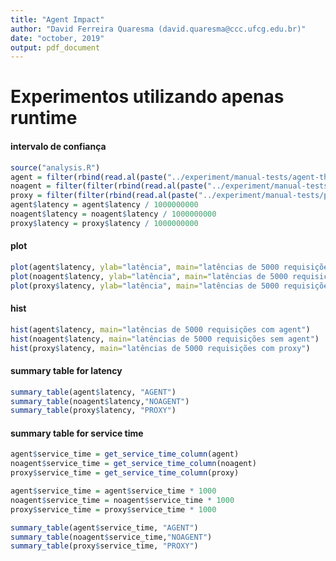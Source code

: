 ```yaml
---
title: "Agent Impact"
author: "David Ferreira Quaresma (david.quaresma@ccc.ufcg.edu.br)"
date: "october, 2019"
output: pdf_document
---
```


# Experimentos utilizando apenas runtime
#### intervalo de confiança
```r
source("analysis.R")
agent = filter(rbind(read.al(paste("../experiment/manual-tests/agent-thumb/", "vegeta-output", ".csv", sep=""))), status == 200, grepl('MC4', response_body))
noagent = filter(filter(rbind(read.al(paste("../experiment/manual-tests/no-agent/", "vegeta-output", ".csv", sep=""))), status == 200), latency > 10000000000)
proxy = filter(filter(rbind(read.al(paste("../experiment/manual-tests/proxy/", "vegeta-output", ".csv", sep=""))), status == 200), latency > 10000000000)
agent$latency = agent$latency / 1000000000
noagent$latency = noagent$latency / 1000000000
proxy$latency = proxy$latency / 1000000000
```
#### plot
```r
plot(agent$latency, ylab="latência", main="latências de 5000 requisições com agent")
plot(noagent$latency, ylab="latência", main="latências de 5000 requisições sem agent")
plot(proxy$latency, ylab="latência", main="latências de 5000 requisições com proxy")
```
#### hist
```r
hist(agent$latency, main="latências de 5000 requisições com agent")
hist(noagent$latency, main="latências de 5000 requisições sem agent")
hist(proxy$latency, main="latências de 5000 requisições com proxy")
```
#### summary table for latency
```r
summary_table(agent$latency, "AGENT")
summary_table(noagent$latency,"NOAGENT")
summary_table(proxy$latency, "PROXY")
```

#### summary table for service time
```r
agent$service_time = get_service_time_column(agent)
noagent$service_time = get_service_time_column(noagent)
proxy$service_time = get_service_time_column(proxy)

agent$service_time = agent$service_time * 1000
noagent$service_time = noagent$service_time * 1000
proxy$service_time = proxy$service_time * 1000

summary_table(agent$service_time, "AGENT")
summary_table(noagent$service_time,"NOAGENT")
summary_table(proxy$service_time, "PROXY")
```
